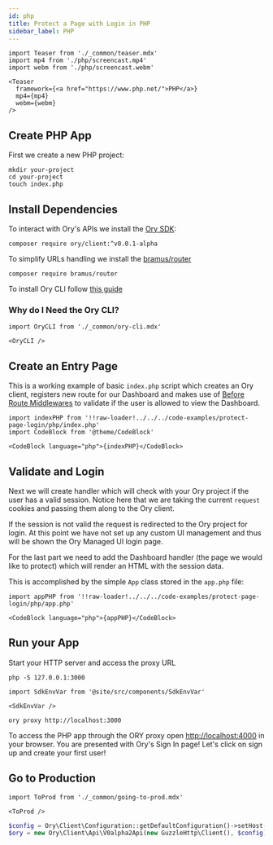 ```yaml
---
id: php
title: Protect a Page with Login in PHP
sidebar_label: PHP
---
```


```mdx-code-block
import Teaser from './_common/teaser.mdx'
import mp4 from './php/screencast.mp4'
import webm from './php/screencast.webm'

<Teaser
  framework={<a href="https://www.php.net/">PHP</a>}
  mp4={mp4}
  webm={webm}
/>
```

## Create PHP App

First we create a new PHP project:

```shell-session
mkdir your-project
cd your-project
touch index.php
```

## Install Dependencies

To interact with Ory's APIs we install the
[Ory SDK](https://packagist.org/packages/ory/client):

```shell-session
composer require ory/client:^v0.0.1-alpha
```

To simplify URLs handling we install the
[bramus/router](https://packagist.org/packages/bramus/router)

```shell-session
composer require bramus/router
```

To install Ory CLI follow
[this guide](https://www.ory.sh/docs/guides/ory-cli-install-use)

### Why do I Need the Ory CLI?

```mdx-code-block
import OryCLI from './_common/ory-cli.mdx'

<OryCLI />
```

## Create an Entry Page

This is a working example of basic `index.php` script which creates an Ory
client, registers new route for our Dashboard and makes use of
[Before Route Middlewares](https://github.com/bramus/router#before-router-middlewares)
to validate if the user is allowed to view the Dashboard.

```mdx-code-block title="index.php"
import indexPHP from '!!raw-loader!../../../code-examples/protect-page-login/php/index.php'
import CodeBlock from '@theme/CodeBlock'

<CodeBlock language="php">{indexPHP}</CodeBlock>
```

## Validate and Login

Next we will create handler which will check with your Ory project if the user
has a valid session. Notice here that we are taking the current `request`
cookies and passing them along to the Ory client.

If the session is not valid the request is redirected to the Ory project for
login. At this point we have not set up any custom UI management and thus will
be shown the Ory Managed UI login page.

For the last part we need to add the Dashboard handler (the page we would like
to protect) which will render an HTML with the session data.

This is accomplished by the simple `App` class stored in the `app.php` file:

```mdx-code-block title="app.php"
import appPHP from '!!raw-loader!../../../code-examples/protect-page-login/php/app.php'

<CodeBlock language="php">{appPHP}</CodeBlock>
```

## Run your App

Start your HTTP server and access the proxy URL

```shell-session
php -S 127.0.0.1:3000
```

```mdx-code-block
import SdkEnvVar from '@site/src/components/SdkEnvVar'

<SdkEnvVar />
```

```shell-session
ory proxy http://localhost:3000
```

To access the PHP app through the ORY proxy open
[http://localhost:4000](http://localhost:4000) in your browser. You are
presented with Ory's Sign In page! Let's click on sign up and create your first
user!

## Go to Production

```mdx-code-block
import ToProd from './_common/going-to-prod.mdx'

<ToProd />
```

```php
$config = Ory\Client\Configuration::getDefaultConfiguration()->setHost("https://ory.example.org"));
$ory = new Ory\Client\Api\V0alpha2Api(new GuzzleHttp\Client(), $config);
```
